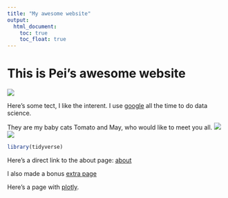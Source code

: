 ```yaml
---
title: "My awesome website"
output: 
  html_document:
    toc: true
    toc_float: true
---
```


# This is Pei's awesome website

![](https://media.giphy.com/media/drXGoW1iudhKw/giphy.gif)

Here's some tect, I like the interent. I use [google](https://www.google.com/) all the time to do data science.

They are my baby cats Tomato and May, who would like to meet you all.
![](Images/tomato.jpg)
![](Images/may.jpg)

```r
library(tidyverse)

```


Here's a direct link to the about page: [about](about.html)


I also made a bonus [extra page](extra_page.html)

Here's a page with [plotly](plotly.html).